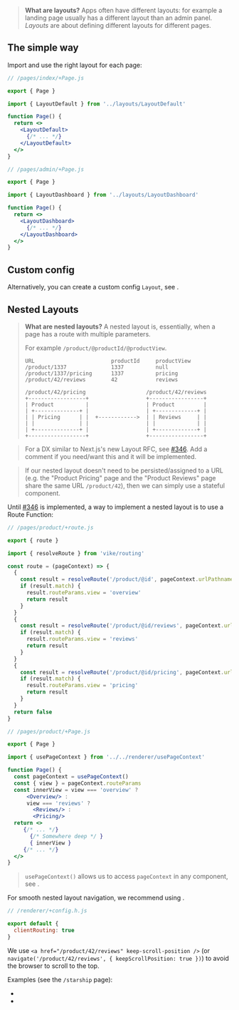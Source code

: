
> **What are layouts?**
> Apps often have different layouts:
> for example a landing page usually has a different layout than an admin panel.
> *Layouts* are about defining different layouts for different pages.


## The simple way

Import and use the right layout for each page:

```jsx
// /pages/index/+Page.js

export { Page }

import { LayoutDefault } from '../layouts/LayoutDefault'

function Page() {
  return <>
    <LayoutDefault>
      {/* ... */}
    </LayoutDefault>
  </>
}
```

```jsx
// /pages/admin/+Page.js

export { Page }

import { LayoutDashboard } from '../layouts/LayoutDashboard'

function Page() {
  return <>
    <LayoutDashboard>
      {/* ... */}
    </LayoutDashboard>
  </>
}
```


## Custom config

Alternatively, you can create a custom config `Layout`, see <Link href="/meta#example-layout" doNotInferSectionTitle />.


## Nested Layouts

> **What are nested layouts?** A nested layout is, essentially, when a page has a route with multiple parameters.
>
> For example `/product/@productId/@productView`.
> ```
> URL                        productId     productView
> /product/1337              1337          null
> /product/1337/pricing      1337          pricing
> /product/42/reviews        42            reviews
> ```
> ```
> /product/42/pricing                   /product/42/reviews
> +------------------+                  +-----------------+
> | Product          |                  | Product         |
> | +--------------+ |                  | +-------------+ |
> | | Pricing      | |  +------------>  | | Reviews     | |
> | |              | |                  | |             | |
> | +--------------+ |                  | +-------------+ |
> +------------------+                  +-----------------+
> ```

> For a DX similar to Next.js's new Layout RFC, see [#346](https://github.com/vikejs/vike/issues/346).
> Add a comment if you need/want this and it will be implemented.

> If our nested layout doesn't need to be persisted/assigned to a URL (e.g. the "Product Pricing" page and the "Product Reviews" page share the same URL `/product/42`), then we can simply use a stateful component.

Until [#346](https://github.com/vikejs/vike/issues/346) is implemented,
a way to implement a nested layout is to use a Route Function:

```js
// /pages/product/+route.js

export { route }

import { resolveRoute } from 'vike/routing'

const route = (pageContext) => {
  {
    const result = resolveRoute('/product/@id', pageContext.urlPathname)
    if (result.match) {
      result.routeParams.view = 'overview'
      return result
    }
  }
  {
    const result = resolveRoute('/product/@id/reviews', pageContext.urlPathname)
    if (result.match) {
      result.routeParams.view = 'reviews'
      return result
    }
  }
  {
    const result = resolveRoute('/product/@id/pricing', pageContext.urlPathname)
    if (result.match) {
      result.routeParams.view = 'pricing'
      return result
    }
  }
  return false
}
```

```jsx
// /pages/product/+Page.js

export { Page }

import { usePageContext } from '../../renderer/usePageContext'

function Page() {
  const pageContext = usePageContext()
  const { view } = pageContext.routeParams
  const innerView = view === 'overview' ?
      <Overview/> :
      view === 'reviews' ?
        <Reviews/> :
        <Pricing/>
  return <>
     {/* ... */}
       {/* Somewhere deep */ }
       { innerView }
     {/* ... */}
  </>
}
```

> `usePageContext()` allows us to access `pageContext` in any component, see <Link href="/pageContext-anywhere" noBreadcrumb={true} />.

For smooth nested layout navigation, we recommend using <Link href="/client-routing" noBreadcrumb={true} />.

```js
// /renderer/+config.h.js

export default {
  clientRouting: true
}
```

We use `<a href="/product/42/reviews" keep-scroll-position />` (or `navigate('/product/42/reviews', { keepScrollPosition: true })`) to avoid the browser to scroll to the top.

Examples (see the `/starship` page):
 - <RepoLink path="/examples/layouts-react-v1/" />
 - <RepoLink path="/examples/layouts-vue-v1/" />
